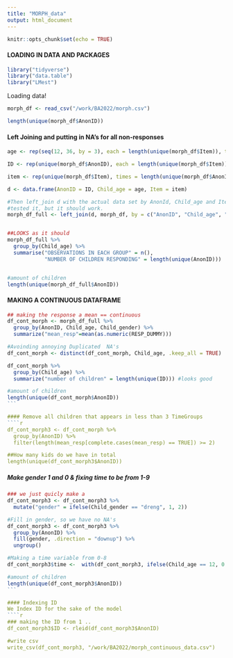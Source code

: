 ```yaml
---
title: "MORPH_data"
output: html_document
---
```


```r
knitr::opts_chunk$set(echo = TRUE)
```

#### LOADING IN DATA AND PACKAGES 
```r
library("tidyverse")
library("data.table")
library("LMest")
```

Loading data! 
```r
morph_df <- read_csv("/work/BA2022/morph.csv") 

length(unique(morph_df$AnonID))
```

#### Left Joining and putting in NA's for all non-responses
````r
age <- rep(seq(12, 36, by = 3), each = length(unique(morph_df$Item)), times = length(unique(morph_df$AnonID))) 

ID <- rep(unique(morph_df$AnonID), each = length(unique(morph_df$Item))*length(unique(age)))

item <- rep(unique(morph_df$Item), times = length(unique(morph_df$AnonID))*length(unique(age)))

d <- data.frame(AnonID = ID, Child_age = age, Item = item)

#Then left_join d with the actual data set by AnonId, Child_age and Item. Haven’t
#tested it, but it should work.
morph_df_full <- left_join(d, morph_df, by = c("AnonID", "Child_age", "Item"))


##LOOKS as it should
morph_df_full %>% 
  group_by(Child_age) %>% 
  summarise("OBSERVATIONS IN EACH GROUP" = n(), 
            "NUMBER OF CHILDREN RESPONDING" = length(unique(AnonID)))


#amount of children
length(unique(morph_df_full$AnonID))
````



#### MAKING A CONTINUOUS DATAFRAME

````r
## making the response a mean == continuous
df_cont_morph <- morph_df_full %>% 
  group_by(AnonID, Child_age, Child_gender) %>% 
  summarize("mean_resp"=mean(as.numeric(RESP_DUMMY)))

#Avoinding annoying Duplicated  NA's
df_cont_morph <- distinct(df_cont_morph, Child_age, .keep_all = TRUE)

df_cont_morph %>% 
  group_by(Child_age) %>% 
  summarize("number of children" = length(unique(ID))) #looks good

#amount of children
length(unique(df_cont_morph$AnonID))
```

#### Remove all children that appears in less than 3 TimeGroups
````r
df_cont_morph3 <- df_cont_morph %>% 
  group_by(AnonID) %>% 
  filter(length(mean_resp[complete.cases(mean_resp) == TRUE]) >= 2)

##How many kids do we have in total
length(unique(df_cont_morph3$AnonID))
````

##### Make gender 1 and 0 & fixing time to be from 1-9
````r
### we just quicly make a 
df_cont_morph3 <- df_cont_morph3 %>%
  mutate("gender" = ifelse(Child_gender == "dreng", 1, 2))

#Fill in gender, so we have no NA's 
df_cont_morph3 <- df_cont_morph3 %>%
  group_by(AnonID) %>%
  fill(gender, .direction = "downup") %>% 
  ungroup()

#Making a time variable from 0-8
df_cont_morph3$time <-  with(df_cont_morph3, ifelse(Child_age == 12, 0 ,  ifelse(Child_age == 15, 1, ifelse(Child_age ==18 , 2, ifelse(Child_age == 21, 3, ifelse(Child_age ==24, 4, ifelse(Child_age == 27, 5, ifelse(Child_age == 30, 6, ifelse(Child_age == 33, 7, ifelse(Child_age == 36, 8, NA))))))))))

#amount of children
length(unique(df_cont_morph3$AnonID))
```

#### Indexing ID
We Index ID for the sake of the model
````r
### making the ID from 1 .. 
df_cont_morph3$ID <- rleid(df_cont_morph3$AnonID)

#write csv
write_csv(df_cont_morph3, "/work/BA2022/morph_continuous_data.csv")
````



